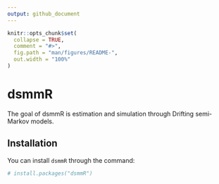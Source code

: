 ```yaml
---
output: github_document
---
```


<!-- README.md is generated from README.Rmd. Please edit that file -->

```r
knitr::opts_chunk$set(
  collapse = TRUE,
  comment = "#>",
  fig.path = "man/figures/README-",
  out.width = "100%"
)
```

# dsmmR

The goal of dsmmR is estimation and simulation through Drifting semi-Markov models. 

## Installation

You can install `dsmmR` through the command:

```r
# install.packages("dsmmR")
```


